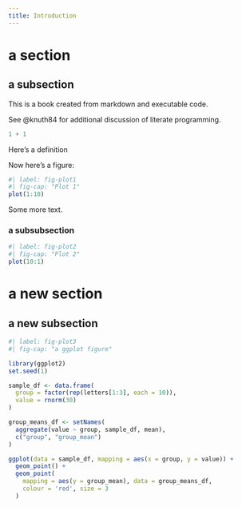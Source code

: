 ```yaml
---
title: Introduction
---
```


# a section

## a subsection

This is a book created from markdown and executable code.

See @knuth84 for additional discussion of literate programming.

```r
1 + 1
```

:::{#def-at-start}

Here's a definition

:::

Now here's a figure:

```r
#| label: fig-plot1
#| fig-cap: "Plot 1"
plot(1:10)
```

Some more text.

### a subsubsection

```r
#| label: fig-plot2
#| fig-cap: "Plot 2"
plot(10:1)
```


# a new section

## a new subsection

```r
#| label: fig-plot3
#| fig-cap: "a ggplot figure"

library(ggplot2)
set.seed(1)

sample_df <- data.frame(
  group = factor(rep(letters[1:3], each = 10)),
  value = rnorm(30)
)

group_means_df <- setNames(
  aggregate(value ~ group, sample_df, mean),
  c("group", "group_mean")
)

ggplot(data = sample_df, mapping = aes(x = group, y = value)) +
  geom_point() +
  geom_point(
    mapping = aes(y = group_mean), data = group_means_df,
    colour = 'red', size = 3
  )

```

